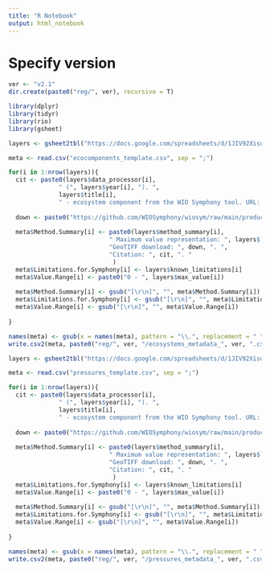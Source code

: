 ```yaml
---
title: "R Notebook"
output: html_notebook
---
```


# Specify version
```r
ver <- "v2.1"
dir.create(paste0("reg/", ver), recursive = T)
```

```r
library(dplyr)
library(tidyr)
library(rio)
library(gsheet)
```

```r
layers <- gsheet2tbl("https://docs.google.com/spreadsheets/d/1JIV92XisuBctBoVT53yqj0orPNRVyRQVEDtMq7R0fKw/edit?usp=sharing") |> dplyr::filter(theme == "Ecosystem")

meta <- read.csv("ecocomponents_template.csv", sep = ";")

for(i in 1:nrow(layers)){
  cit <- paste0(layers$data_processor[i],
              " (", layers$year[i], "). ",
              layers$title[i], 
              " - ecosystem component from the WIO Symphony tool. URL: https://github.com/WIOSymphony/")
  
  down <- paste0("https://github.com/WIOSymphony/wiosym/raw/main/products/", ver, "/output_geotiffs/eco/", layers$layer_file_name[i], ".tif")
  
  meta$Method.Summary[i] <- paste0(layers$method_summary[i], 
                            " Maximum value representation: ", layers$`Max value (100) representation`[i], ". ",
                            "GeoTIFF download: ", down, ". ",
                            "Citation: ", cit, ". "
                             )
  meta$Limitations.for.Symphony[i] <- layers$known_limitations[i]
  meta$Value.Range[i] <- paste0("0 - ", layers$max_value[i])
  
  meta$Method.Summary[i] <- gsub("[\r\n]", "", meta$Method.Summary[i])
  meta$Limitations.for.Symphony[i] <- gsub("[\r\n]", "", meta$Limitations.for.Symphony[i])
  meta$Value.Range[i] <- gsub("[\r\n]", "", meta$Value.Range[i])
  
}

names(meta) <- gsub(x = names(meta), pattern = "\\.", replacement = " ")
write.csv2(meta, paste0("reg/", ver, "/ecosystems_metadata_", ver, ".csv"), row.names = FALSE, quote = FALSE)
```

```r
layers <- gsheet2tbl("https://docs.google.com/spreadsheets/d/1JIV92XisuBctBoVT53yqj0orPNRVyRQVEDtMq7R0fKw/edit?usp=sharing") |> dplyr::filter(theme == "Pressure")

meta <- read.csv("pressures_template.csv", sep = ";")

for(i in 1:nrow(layers)){
  cit <- paste0(layers$data_processor[i],
              " (", layers$year[i], "). ",
              layers$title[i], 
              " - ecosystem component from the WIO Symphony tool. URL: https://github.com/WIOSymphony/")
  
  down <- paste0("https://github.com/WIOSymphony/wiosym/raw/main/products/", ver, "/output_geotiffs/eco/", layers$layer_file_name[i], ".tif")
  
  meta$Method.Summary[i] <- paste0(layers$method_summary[i], 
                            " Maximum value representation: ", layers$`Max value (100) representation`[i], ". ",
                            "GeoTIFF download: ", down, ". ",
                            "Citation: ", cit, ". "
                             )
  meta$Limitations.for.Symphony[i] <- layers$known_limitations[i]
  meta$Value.Range[i] <- paste0("0 - ", layers$max_value[i])
  
  meta$Method.Summary[i] <- gsub("[\r\n]", "", meta$Method.Summary[i])
  meta$Limitations.for.Symphony[i] <- gsub("[\r\n]", "", meta$Limitations.for.Symphony[i])
  meta$Value.Range[i] <- gsub("[\r\n]", "", meta$Value.Range[i])
  
}

names(meta) <- gsub(x = names(meta), pattern = "\\.", replacement = " ")
write.csv2(meta, paste0("reg/", ver, "/pressures_metadata_", ver, ".csv"), row.names = FALSE, quote = FALSE)
```
